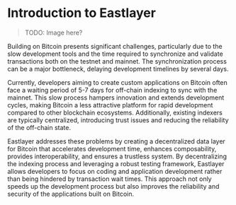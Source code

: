 # Introduction to Eastlayer

> TODO: Image here?

Building on Bitcoin presents significant challenges, particularly due to the slow development tools and the time required to synchronize and validate transactions both on the testnet and mainnet. The synchronization process can be a major bottleneck, delaying development timelines by several days​.

Currently, developers aiming to create custom applications on Bitcoin often face a waiting period of 5-7 days for off-chain indexing to sync with the mainnet. This slow process hampers innovation and extends development cycles, making Bitcoin a less attractive platform for rapid development compared to other blockchain ecosystems. Additionally, existing indexers are typically centralized, introducing trust issues and reducing the reliability of the off-chain state.

Eastlayer addresses these problems by creating a decentralized data layer for Bitcoin that accelerates development time, enhances composability, provides interoperability, and ensures a trustless system. By decentralizing the indexing process and leveraging a robust testing framework, Eastlayer allows developers to focus on coding and application development rather than being hindered by transaction wait times. This approach not only speeds up the development process but also improves the reliability and security of the applications built on Bitcoin.
